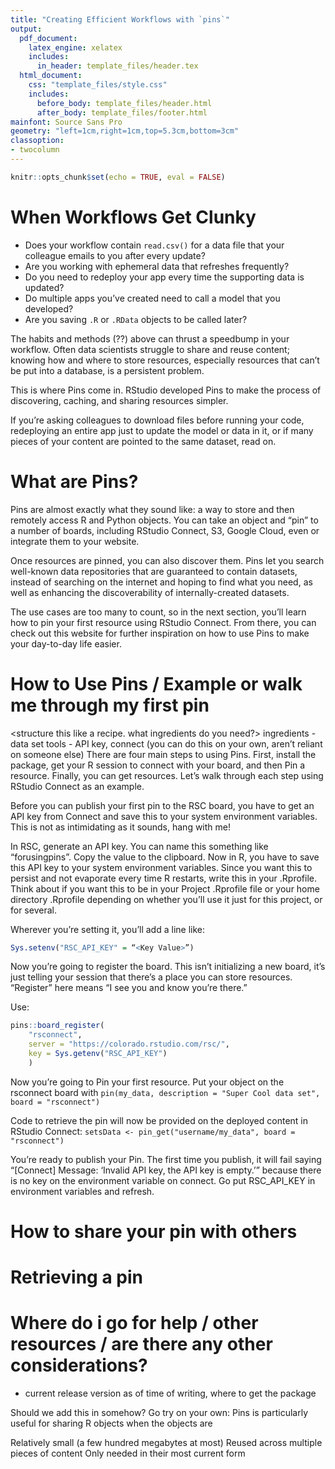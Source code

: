 ```yaml
---
title: "Creating Efficient Workflows with `pins`"
output:
  pdf_document: 
    latex_engine: xelatex
    includes:
      in_header: template_files/header.tex
  html_document: 
    css: "template_files/style.css"
    includes:
      before_body: template_files/header.html
      after_body: template_files/footer.html
mainfont: Source Sans Pro
geometry: "left=1cm,right=1cm,top=5.3cm,bottom=3cm"
classoption:
- twocolumn
---
```


```r
knitr::opts_chunk$set(echo = TRUE, eval = FALSE)
```


# When Workflows Get Clunky 
<!-- # Why You Should Use Pins -->
* Does your workflow contain `read.csv()` for a data file that your colleague emails to you after every update?  
* Are you working with ephemeral data that refreshes frequently?  
* Do you need to redeploy your app every time the supporting data is updated?  
* Do multiple apps you've created need to call a model that you developed?  
* Are you saving `.R` or `.RData` objects to be called later?  

The habits and methods (??) above can thrust a speedbump in your workflow. Often data scientists struggle to share and reuse content; knowing how and where to store resources, especially resources that can't be put into a database, is a persistent problem.  
<!-- As a data scientist, does your analysis or pipeline to production hit a speed bump because you're emailing csv files and  it’s likely that a recurring challenge is to easily share content with others in your organization. One of the most persistent problems is knowing how and where to store resources, especially resources that can’t be easily put in a database for others to access without needing to email files back and forth - for example model outputs, csv files, and r objects. -->

This is where Pins come in. RStudio developed Pins to make the process of discovering, caching, and sharing resources simpler.

If you’re asking colleagues to download files before running your code, redeploying an entire app just to update the model or data in it, or if many pieces of your content are pointed to the same dataset, read on.

# What are Pins?
Pins are almost exactly what they sound like: a way to store and then remotely access R and Python objects. You can take an object and “pin” to a number of boards, including RStudio Connect, S3, Google Cloud, even or integrate them to your website.

Once resources are pinned, you can also discover them. Pins let you search well-known data repositories that are guaranteed to contain datasets, instead of searching on the internet and hoping to find what you need, as well as enhancing the discoverability of internally-created datasets.

The use cases are too many to count, so in the next section, you’ll learn how to pin your first resource using RStudio Connect. From there, you can check out this website for further inspiration on how to use Pins to make your day-to-day life easier.






# How to Use Pins / Example or walk me through my first pin
<structure this like a recipe.  what ingredients do you need?>
ingredients - data set
tools - API key, connect
(you can do this on your own, aren't reliant on someone else)
There are four main steps to using Pins. First, install the package, get your R session to connect with your board, and then Pin a resource. Finally, you can get resources. Let’s walk through each step using RStudio Connect as an example.

Before you can publish your first pin to the RSC board, you have to get an API key from Connect and save this to your system environment variables. This is not as intimidating as it sounds, hang with me! 

In RSC, generate an API key.  You can name this something like "forusingpins". Copy the value to the clipboard.
Now in R, you have to save this API key to your system environment variables.  Since you want this to persist and not evaporate every time R restarts, write this in your .Rprofile. Think about if you want this to be in your Project .Rprofile file or your home directory .Rprofile depending on whether you’ll use it just for this project, or for several. 

Wherever you’re setting it, you’ll add a line like: 
```r
Sys.setenv("RSC_API_KEY" = “<Key Value>”)
```


Now you’re going to register the board. This isn't initializing a new board, it's just telling your session that there's a place you can store resources.  "Register" here means “I see you and know you're there.” 

Use:
```r
pins::board_register(
    "rsconnect", 
    server = "https://colorado.rstudio.com/rsc/",
    key = Sys.getenv("RSC_API_KEY")
    )
```



Now you’re going to Pin your first resource. Put your object on the rsconnect board with `pin(my_data, description = "Super Cool data set", board = "rsconnect")`  

Code to retrieve the pin will now be provided on the deployed content in RStudio Connect:
`setsData <- pin_get("username/my_data", board = "rsconnect")`

You’re ready to publish your Pin. The first time you publish, it will fail saying "[Connect] Message: 'Invalid API key, the API key is empty.'"  because there is no key on the environment variable on connect.  Go put RSC_API_KEY in environment variables and refresh.

# How to share your pin with others

# Retrieving a pin

# Where do i go for help / other resources / are there any other considerations? 
* current release version as of time of writing, where to get the package  

Should we add this in somehow?  Go try on your own:
Pins is particularly useful for sharing R objects when the objects are

Relatively small (a few hundred megabytes at most)
Reused across multiple pieces of content
Only needed in their most current form
